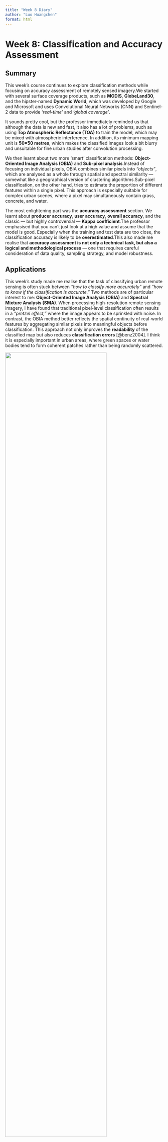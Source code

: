 ```yaml
---
title: "Week 8 Diary"
author: "Luo Huangchen"
format: html
---
```


# Week 8: Classification and Accuracy Assessment

## Summary

This week's course continues to explore classification methods while focusing on accuracy assessment of remotely sensed imagery.We started with several surface coverage products, such as **MODIS**, **GlobeLand30**, and the hipster-named **Dynamic World**, which was developed by Google and Microsoft and uses Convolutional Neural Networks (CNN) and Sentinel-2 data to provide *‘real-time’* and *‘global coverage’*.

It sounds pretty cool, but the professor immediately reminded us that although the data is new and fast, it also has a lot of problems, such as using **Top Atmospheric Reflectance (TOA)** to train the model, which may be mixed with atmospheric interference. In addition, its minimum mapping unit is **50×50 metres**, which makes the classified images look a bit blurry and unsuitable for fine urban studies after convolution processing.

We then learnt about two more ‘smart’ classification methods: **Object-Oriented Image Analysis (OBIA)** and **Sub-pixel analysis**.Instead of focusing on individual pixels, OBIA combines similar pixels into *“objects”*, which are analysed as a whole through spatial and spectral similarity — somewhat like a geographical version of clustering algorithms.Sub-pixel classification, on the other hand, tries to estimate the proportion of different features within a single pixel. This approach is especially suitable for complex urban scenes, where a pixel may simultaneously contain grass, concrete, and water.

The most enlightening part was the **accuracy assessment** section. We learnt about **producer accuracy**, **user accuracy**, **overall accuracy**, and the classic — but highly controversial — **Kappa coefficient**.The professor emphasised that you can't just look at a high value and assume that the model is good. Especially when the training and test data are too close, the classification accuracy is likely to be **overestimated**.This also made me realise that **accuracy assessment is not only a technical task, but also a logical and methodological process** — one that requires careful consideration of data quality, sampling strategy, and model robustness.

## Applications

This week's study made me realise that the task of classifying urban remote sensing is often stuck between *“how to classify more accurately”* and *“how to know if the classification is accurate.”* Two methods are of particular interest to me: **Object-Oriented Image Analysis (OBIA)** and **Spectral Mixture Analysis (SMA)**. When processing high-resolution remote sensing imagery, I have found that traditional pixel-level classification often results in a *“pretzel effect,”* where the image appears to be sprinkled with noise. In contrast, the OBIA method better reflects the spatial continuity of real-world features by aggregating similar pixels into meaningful objects before classification. This approach not only improves the **readability** of the classified map but also reduces **classification errors** [@benz2004]. I think it is especially important in urban areas, where green spaces or water bodies tend to form coherent patches rather than being randomly scattered.

![](images/segmentation.png){fig-align="center" width="80%"}

**Fig. 1** Example segmentation result in *eCognition*\
*Source: [Benz et al. (2004)](https://doi.org/10.1016/j.isprsjprs.2003.10.002)*

Another thing that struck me was the **SMA (Spectral Mixture Analysis)** method. In urban areas, a pixel often contains multiple features, such as roofs, grass, and pavement mixed together. Traditional classification forces a *“pick one”* approach, but SMA more reasonably assumes that each pixel is a combination of multiple features. By estimating the proportions of each component, we can obtain a more nuanced classification, which is particularly useful for assessing the proportion of urban green space cover or impervious surface [@small2003]. ![](images/urban-composites.png){fig-align="center" width="90%"}

**Fig. 2** False color composites and principal component representations of urban areas\
*Source: [Small (2003)](https://doi.org/10.1016/j.rse.2003.04.008)* ![](images/sma-ikonos.png){fig-align="center" width="90%"}

**Fig. 3** Example applications of spectral mixture analysis on urban IKONOS imagery\
*Source: [Small (2003)](https://doi.org/10.1016/j.rse.2003.04.008)*

These two figures in particular help me to understand the strengths of **Spectral Mixture Analysis (SMA)**: the consistency of SMA in revealing similar *“mixed structures”* such as high-albedo buildings, vegetation, and shaded areas — even in different cities — suggests that it has a good ability to **generalise**.

After the classification is done, the **accuracy assessment** is especially critical. In my opinion, high accuracy does not always mean that the model is good, especially if the training and validation samples are too close together spatially, and the model may *“leak”* [@foody2002]. I will be particularly concerned about the presence of **spatial autocorrelation** in future analyses.

After reviewing the literature, I found that these methods are also widely used in real urban studies, as the **SMA method** can be used to estimate vegetation cover in **Indianapolis**, and the **OBIA method** has been used to monitor changes in **urban tree canopy** and feature boundaries [@lu2004]. These ideas made me realise that what we are learning now is actually *“running”* in real projects.

## Reflection

This week has made me realise that remote sensing classification is much more than just *‘labelling pixels’*. Not only do we need to know how to classify, but we also need to really understand if and how the results can be trusted.

In the course, the professor emphasised the issue of **spatial autocorrelation**, which made me rethink my previous superstitions about high accuracy. In the past, when I saw *‘95% accuracy’* in the literature, I thought it was a proof that the model was great, but now I know that the reason behind it is that the training and testing samples may be *‘too similar’* to each other. This detail reminds me that remote sensing is not only a technology, but also a place to practice **methodology and logic**.

I especially like the **OBIA** and **SMA** methods introduced this week, which both go beyond the simple assumption of *‘one pixel equals one feature’* and are closer to the complexity of the real world.

The idea of breaking down a pixel into its constituent parts, as in SMA, is not just a technical choice, but for me a **cognitive shift**: the objects we are analysing are not clearly distinguishable categories, but rather a **continuum**, a mixture of realities.

This started me thinking that in the future, if I were to engage in **urban carbon stock assessment**, **urban sprawl monitoring**, or **heat island analysis**, SMA or OBIA might provide more structured data support than traditional supervised classification.

In addition, I started to realise that **accuracy assessment is not just a ‘final step’**, but something that should be considered from the **very beginning** of designing a sampling strategy. For example:\
- How to divide the training/validation samples?\
- Is there any spatial overlap?\
- Are the evaluation metrics serving my actual goals?

These questions may not have been a concern before, but now they will become *“reminder bells”* in my project design.

In short, this week's content has helped me move from *‘using the tool’* to *‘understanding the tool’*, and given me more *‘confidence to question it’* when facing remote sensing data in the future. I think this is an **invaluable form of critical awareness**.
